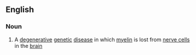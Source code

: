 ==English==

===Noun===
{{wikipedia}}
{{en-noun|-|adrenoleukodystrophies}}

# {{medicine}} A [[degenerative]] [[genetic]] [[disease]] in which [[myelin]] is lost from [[nerve cell]]s in the [[brain]]